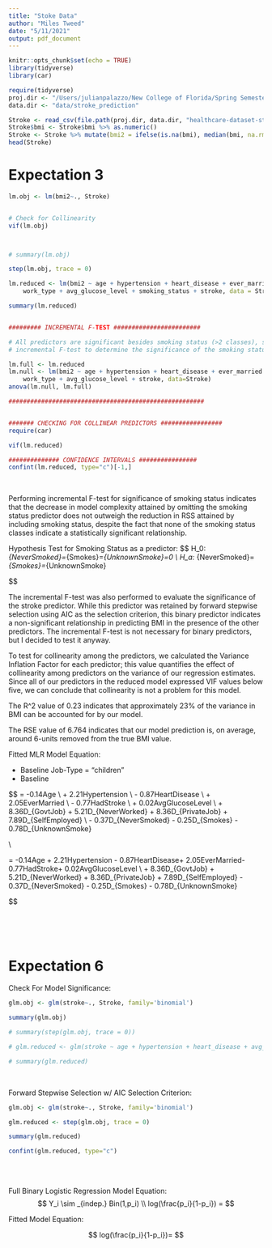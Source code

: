 ```yaml
---
title: "Stoke Data"
author: "Miles Tweed"
date: "5/11/2021"
output: pdf_document
---
```


```r
knitr::opts_chunk$set(echo = TRUE)
library(tidyverse)
library(car)
```

```r
require(tidyverse)
proj.dir <- "/Users/julianpalazzo/New College of Florida/Spring Semester 2021/Statistical Inference 2/final_project"
data.dir <- "data/stroke_prediction"

Stroke <- read_csv(file.path(proj.dir, data.dir, "healthcare-dataset-stroke-data.csv"))
Stroke$bmi <- Stroke$bmi %>% as.numeric()
Stroke <- Stroke %>% mutate(bmi2 = ifelse(is.na(bmi), median(bmi, na.rm = TRUE), bmi)) %>% select(-bmi)
head(Stroke)
```



# Expectation 3
```r
lm.obj <- lm(bmi2~., Stroke)


# Check for Collinearity
vif(lm.obj)



# summary(lm.obj)

step(lm.obj, trace = 0)

lm.reduced <- lm(bmi2 ~ age + hypertension + heart_disease + ever_married + 
    work_type + avg_glucose_level + smoking_status + stroke, data = Stroke)

summary(lm.reduced)


######### INCREMENTAL F-TEST ########################

# All predictors are significant besides smoking status (>2 classes), so we perform an
# incremental F-test to determine the significance of the smoking status predictor

lm.full <- lm.reduced
lm.null <- lm(bmi2 ~ age + hypertension + heart_disease + ever_married + 
    work_type + avg_glucose_level + stroke, data=Stroke)
anova(lm.null, lm.full)

######################################################


####### CHECKING FOR COLLINEAR PREDICTORS #################
require(car)

vif(lm.reduced)

############## CONFIDENCE INTERVALS ################
confint(lm.reduced, type="c")[-1,]

``` 

</br>

Performing incremental F-test for significance of smoking status indicates that the 
decrease in model complexity attained by omitting the smoking status predictor does not outweigh the
reduction in RSS attained by including smoking status, despite the fact that none of the smoking status classes indicate a
statistically significant relationship. 

Hypothesis Test for Smoking Status as a predictor:
$$
H_0: \beta_{NeverSmoked}=\beta_{Smokes}=\beta_{UnknownSmoke}=0
\\
H_a: \beta_{NeverSmoked}=\beta_{Smokes}=\beta_{UnknownSmoke} \neq 0

$$

The incremental F-test was also performed to evaluate the significance of the stroke predictor. While this predictor was retained by forward stepwise selection using AIC as the selection criterion, this binary predictor indicates a non-significant relationship in predicting BMI in the presence of the other predictors. The incremental F-test is not necessary for binary predictors, but I decided to test it anyway. 

To test for collinearity among the predictors, we calculated the Variance Inflation Factor for each predictor; this value quantifies the effect of collinearity among predictors on the variance of our regression estimates. Since all of our predictors in the reduced model expressed VIF values below five, we can conclude that collinearity is not a problem for this model. 


The R^2 value of 0.23 indicates that approximately 23% of the variance in BMI can be accounted for by our model. 

The RSE value of 6.764 indicates that our model prediction is, on average, around 6-units removed from the true BMI value.


Fitted MLR Model Equation:

  - Baseline Job-Type = "children"
  - Baseline 

$$
\hat{bmi} = -0.14Age
\\ + 2.21Hypertension
\\ - 0.87HeartDisease
\\
+ 2.05EverMarried
\\
- 0.77HadStroke
\\
+ 0.02AvgGlucoseLevel
\\
+ 8.36D_{GovtJob} + 5.21D_{NeverWorked} + 8.36D_{PrivateJob} + 7.89D_{SelfEmployed}
\\
- 0.37D_{NeverSmoked} - 0.25D_{Smokes} - 0.78D_{UnknownSmoke}

\\

\hat{bmi} = -0.14Age + 2.21Hypertension - 0.87HeartDisease+ 2.05EverMarried- 0.77HadStroke+ 0.02AvgGlucoseLevel 
\\
+ 8.36D_{GovtJob} + 5.21D_{NeverWorked} + 8.36D_{PrivateJob} + 7.89D_{SelfEmployed} - 0.37D_{NeverSmoked} - 0.25D_{Smokes} - 0.78D_{UnknownSmoke}



$$


</br>






</br>


# Expectation 6

  Check For Model Significance:
  
```r
glm.obj <- glm(stroke~., Stroke, family='binomial')

summary(glm.obj)

# summary(step(glm.obj, trace = 0))

# glm.reduced <- glm(stroke ~ age + hypertension + heart_disease + avg_glucose_level, data = Stroke, family = 'binomial')

# summary(glm.reduced)
```

</br>

Forward Stepwise Selection w/ AIC Selection Criterion:

```r
glm.obj <- glm(stroke~., Stroke, family='binomial')

glm.reduced <- step(glm.obj, trace = 0)

summary(glm.reduced)

confint(glm.reduced, type="c")
```

</br>



</br>
Full Binary Logistic Regression Model Equation:
$$
Y_i \sim _{indep.} Bin(1,p_i)
\\
log(\frac{p_i}{1-p_i}) = 
$$


Fitted Model Equation: 

$$
log(\frac{p_i}{1-p_i})= 
$$










